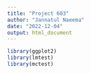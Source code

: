 ---
title: "Project 603"
author: "Jannatul Naeema"
date: "2022-12-04"
output: html_document
---

```{r}

library(ggplot2)
library(lmtest)
library(mctest) 
```



```{r}

```

